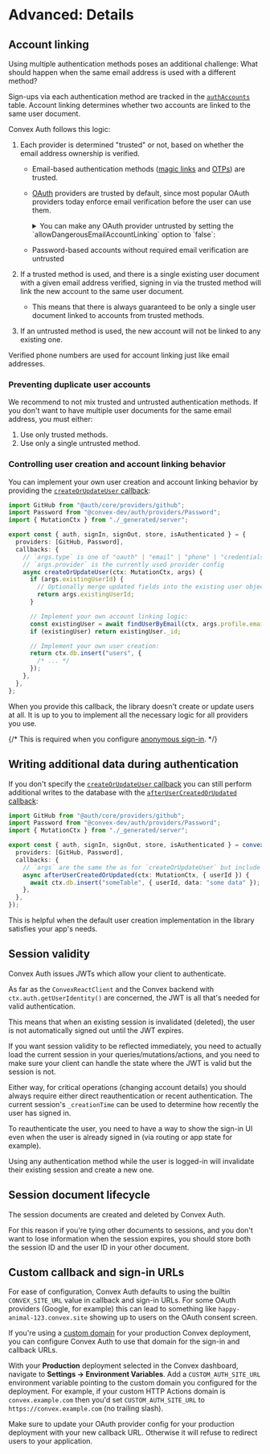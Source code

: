 
# Advanced: Details

## Account linking

Using multiple authentication methods poses an additional challenge: What should
happen when the same email address is used with a different method?

Sign-ups via each authentication method are tracked in the
[`authAccounts`](/api_reference/server#authaccounts) table. Account linking
determines whether two accounts are linked to the same user document.

Convex Auth follows this logic:

1.  Each provider is determined "trusted" or not, based on whether the email
    address ownership is verified.

    - Email-based authentication methods ([magic links](/config/email) and
      [OTPs](/config/otps)) are trusted.
    - [OAuth](/config/oauth) providers are trusted by default, since most
      popular OAuth providers today enforce email verification before the user
      can use them.

      <details>

      <summary>
        You can make any OAuth provider untrusted by setting the
        `allowDangerousEmailAccountLinking` option to `false`:
      </summary>

      ```ts filename="convex/auth.ts"
      import Resend from "@auth/core/providers/resend";
      import GitHub from "@auth/core/providers/github";
      import { convexAuth } from "@convex-dev/auth/server";

      export const { auth, signIn, signOut, store, isAuthenticated } =
        convexAuth({
          providers: [
            Resend,
            GitHub({ allowDangerousEmailAccountLinking: false }),
          ],
        });
      ```

      </details>

    - Password-based accounts without required email verification are untrusted

2.  If a trusted method is used, and there is a single existing user document
    with a given email address verified, signing in via the trusted method will
    link the new account to the same user document.
    - This means that there is always guaranteed to be only a single user
      document linked to accounts from trusted methods.
3.  If an untrusted method is used, the new account will not be linked to any
    existing one.

Verified phone numbers are used for account linking just like email addresses.

### Preventing duplicate user accounts

We recommend to not mix trusted and untrusted authentication methods. If you
don't want to have multiple user documents for the same email address, you must
either:

1. Use only trusted methods.
2. Use only a single untrusted method.

### Controlling user creation and account linking behavior

You can implement your own user creation and account linking behavior by
providing the
[`createOrUpdateUser` callback](/api_reference/server#callbackscreateorupdateuser):

```ts
import GitHub from "@auth/core/providers/github";
import Password from "@convex-dev/auth/providers/Password";
import { MutationCtx } from "./_generated/server";

export const { auth, signIn, signOut, store, isAuthenticated } = {
  providers: [GitHub, Password],
  callbacks: {
    // `args.type` is one of "oauth" | "email" | "phone" | "credentials" | "verification"
    // `args.provider` is the currently used provider config
    async createOrUpdateUser(ctx: MutationCtx, args) {
      if (args.existingUserId) {
        // Optionally merge updated fields into the existing user object here
        return args.existingUserId;
      }

      // Implement your own account linking logic:
      const existingUser = await findUserByEmail(ctx, args.profile.email);
      if (existingUser) return existingUser._id;

      // Implement your own user creation:
      return ctx.db.insert("users", {
        /* ... */
      });
    },
  },
};
```

When you provide this callback, the library doesn't create or update users at
all. It is up to you to implement all the necessary logic for all providers you
use.

{/* This is required when you configure [anonymous sign-in](/config/anonymous). */}

## Writing additional data during authentication

If you don't specify the
[`createOrUpdateUser` callback](#controlling-user-creation-and-account-linking-behavior)
you can still perform additional writes to the database with the
[`afterUserCreatedOrUpdated` callback](/api_reference/server#callbacksafterusercreatedorupdated):

```ts
import GitHub from "@auth/core/providers/github";
import Password from "@convex-dev/auth/providers/Password";
import { MutationCtx } from "./_generated/server";

export const { auth, signIn, signOut, store, isAuthenticated } = convexAuth({
  providers: [GitHub, Password],
  callbacks: {
    // `args` are the same the as for `createOrUpdateUser` but include `userId`
    async afterUserCreatedOrUpdated(ctx: MutationCtx, { userId }) {
      await ctx.db.insert("someTable", { userId, data: "some data" });
    },
  },
});
```

This is helpful when the default user creation implementation in the library
satisfies your app's needs.

## Session validity

Convex Auth issues JWTs which allow your client to authenticate.

As far as the `ConvexReactClient` and the Convex backend with
`ctx.auth.getUserIdentity()` are concerned, the JWT is all that's needed for
valid authentication.

This means that when an existing session is invalidated (deleted), the user is
not automatically signed out until the JWT expires.

If you want session validity to be reflected immediately, you need to actually
load the current session in your queries/mutations/actions, and you need to make
sure your client can handle the state where the JWT is valid but the session is
not.

Either way, for critical operations (changing account details) you should always
require either direct reauthentication or recent authentication. The current
session's `_creationTime` can be used to determine how recently the user has
signed in.

<Aside title="Reauthentication">

To reauthenticate the user, you need to have a way to show the sign-in UI even
when the user is already signed in (via routing or app state for example).

Using any authentication method while the user is logged-in will invalidate
their existing session and create a new one.

</Aside>

## Session document lifecycle

The session documents are created and deleted by Convex Auth.

For this reason if you're tying other documents to sessions, and you don't want
to lose information when the session expires, you should store both the session
ID and the user ID in your other document.

## Custom callback and sign-in URLs

For ease of configuration, Convex Auth defaults to using the builtin
`CONVEX_SITE_URL` value in callback and sign-in URLs. For some OAuth providers
(Google, for example) this can lead to something like
`happy-animal-123.convex.site` showing up to users on the OAuth consent screen.

If you're using a
[custom domain](https://docs.convex.dev/production/hosting/custom#custom-domains)
for your production Convex deployment, you can configure Convex Auth to use that
domain for the sign-in and callback URLs.

With your **Production** deployment selected in the Convex dashboard, navigate
to **Settings -> Environment Variables**. Add a `CUSTOM_AUTH_SITE_URL`
environment variable pointing to the custom domain you configured for the
deployment. For example, if your custom HTTP Actions domain is
`convex.example.com` then you'd set `CUSTOM_AUTH_SITE_URL` to
`https://convex.example.com` (no trailing slash).

<Callout type="warning">
  Make sure to update your OAuth provider config for your production deployment
  with your new callback URL. Otherwise it will refuse to redirect users to your
  application.
</Callout>
